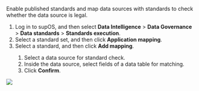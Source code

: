 Enable published standards and map data sources with standards to check whether the data source is legal.

1. Log in to supOS, and then select **Data Intelligence** > **Data Governance** > **Data standards** > **Standards execution**.
2. Select a standard set, and then click **Application mapping**.
3. Select a standard, and then click **Add mapping**.

<ol>
<ol>
<li>Select a data source for standard check.</li>
<li>Inside the data source, select fields of a data table for matching.</li>
<li>Click <b>Confirm</b>.</li>
</ol>
</ol>

<img width={550} src="https://wordpressfreezonex.oss-accelerate.aliyuncs.com/supDAM/20.png"/>


